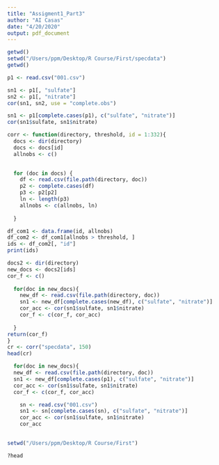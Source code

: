 ```yaml
---
title: "Assigment1_Part3"
author: "AI Casas"
date: "4/20/2020"
output: pdf_document
---
```


```r
getwd()
setwd("/Users/ppm/Desktop/R Course/First/specdata")
getwd()

```

```r
p1 <- read.csv("001.csv")

sn1 <- p1[, "sulfate"]
sn2 <- p1[, "nitrate"]
cor(sn1, sn2, use = "complete.obs")


```

```r
sn1 <- p1[complete.cases(p1), c("sulfate", "nitrate")]
cor(sn1$sulfate, sn1$nitrate)


```

```r
corr <- function(directory, threshold, id = 1:332){
  docs <- dir(directory)
  docs <- docs[id] 
  allnobs <- c()

  
  for (doc in docs) {
    df <- read.csv(file.path(directory, doc))
    p2 <- complete.cases(df)
    p3 <- p2[p2]
    ln <- length(p3)
    allnobs <- c(allnobs, ln)
    
  }

df_com1 <- data.frame(id, allnobs)
df_com2 <- df_com1[allnobs > threshold, ]
ids <- df_com2[, "id"]
print(ids)

docs2 <- dir(directory)
new_docs <- docs2[ids]
cor_f <- c()
  
  for(doc in new_docs){
    new_df <- read.csv(file.path(directory, doc))
    sn1 <- new_df[complete.cases(new_df), c("sulfate", "nitrate")]
    cor_acc <- cor(sn1$sulfate, sn1$nitrate)
    cor_f <- c(cor_f, cor_acc)
  
  }
return(cor_f)
}
cr <- corr("specdata", 150)
head(cr)

```


```r
  for(doc in new_docs){
  new_df <- read.csv(file.path(directory, doc))
  sn1 <- new_df[complete.cases(p1), c("sulfate", "nitrate")]
  cor_acc <- cor(sn1$sulfate, sn1$nitrate)
  cor_f <- c(cor_f, cor_acc)
```


```r
    sn <- read.csv("001.csv")
    sn1 <- sn[complete.cases(sn), c("sulfate", "nitrate")]
    cor_acc <- cor(sn1$sulfate, sn1$nitrate)
    cor_acc
   
```

```r
setwd("/Users/ppm/Desktop/R Course/First")
```

```r
?head
```

